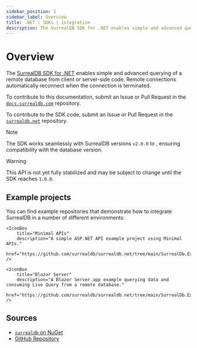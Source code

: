 ```yaml
---
sidebar_position: 1
sidebar_label: Overview
title: .NET | SDKs | Integration
description: The SurrealDB SDK for .NET enables simple and advanced querying of a remote or embedded database.
---
```



# Overview

The [SurrealDB SDK for .NET](https://nuget.org/packages/surrealdb.net) enables simple and advanced querying of a remote database from client or server-side code. Remote connections automatically reconnect when the connection is terminated.

To contribute to this documentation, submit an Issue or Pull Request in the [`docs.surrealdb.com`](https://github.com/surrealdb/docs.surrealdb.com) repository.

To contribute to the SDK code, submit an Issue or Pull Request in the [`surrealdb.net`](https://github.com/surrealdb/surrealdb.net) repository.

> [!NOTE]
> The SDK works seamlessly with SurrealDB versions `v2.0.0` to <Version />, ensuring compatibility with the database version.

> [!WARNING]
> This API is not yet fully stabilized and may be subject to change until the SDK reaches `1.0.0`.

## Example projects

You can find example repositories that demonstrate how to integrate SurrealDB in a number of different environments:

<Boxes>
    <IconBox
        title="Console App"
        description="A simple Console app example using the .NET SDK for SurrealDB."
        href="https://github.com/surrealdb/surrealdb.net/tree/main/SurrealDb.Examples.Console"
    />

    <IconBox
        title="Minimal APIs"
        description="A simple ASP.NET API example project using Minimal APIs."
        href="https://github.com/surrealdb/surrealdb.net/tree/main/SurrealDb.Examples.MinimalApis"
    />

    <IconBox
        title="Blazor Server"
        description="A Blazor Server app example querying data and consuming Live Query from a remote database."
        href="https://github.com/surrealdb/surrealdb.net/tree/main/SurrealDb.Examples.Blazor.Server"
    />
</Boxes>

## Sources

- [`surrealdb` on NuGet](https://nuget.org/packages/surrealdb.net)
- [GitHub Repository](https://github.com/surrealdb/surrealdb.net)
